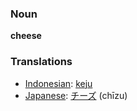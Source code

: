 === Noun ===
'''cheese'''

=== Translations ===
*[[Indonesian]]: [[keju]]
*[[Japanese]]: [[チーズ]] (chīzu)